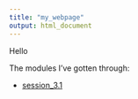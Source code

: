 ```yaml
---
title: "my_webpage"
output: html_document
---
```


Hello

The modules I've gotten through:

* [session_3.1](session_3.1.html)